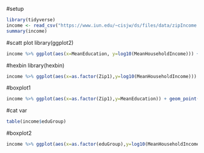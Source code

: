 #setup
```{r}
library(tidyverse)
income <- read_csv("https://www.iun.edu/~cisjw/ds/files/data/zipIncome.csv")
summary(income)
```

#scatt plot
library(ggplot2)
```{r}
income %>% ggplot(aes(x=MeanEducation, y=log10(MeanHouseholdIncome))) + geom_point(na.rm=TRUE) + geom_smooth(method=lm,color="orange") 
```

#hexbin
library(hexbin)
```{r}
income %>% ggplot(aes(x=as.factor(Zip1),y=log10(MeanHouseholdIncome))) + geom_point(aes(color=factor(Zip1)), alpha=0.2, position="jitter") +geom_boxplot(outlier.size = 0, alpha=0.1) + ggtitle("mean household income by zip") + guides(color=FALSE) + xlab("Zip1")
```

#boxplot1
```{r}
income %>% ggplot(aes(x=as.factor(Zip1),y=MeanEducation)) + geom_point(aes(color=factor(Zip1)), alpha=0.2, position="jitter") + geom_boxplot(outlier.size = 0, alpha=0.1) + ggtitle("mean edu by zip") + guides(color=FALSE) + xlab("Zip1")
```

#cat var
```{r eval=FALSE,echo=TRUE}
table(income$eduGroup)
```

#boxplot2
```{r}
income %>% ggplot(aes(x=as.factor(eduGroup),y=log10(MeanHouseholdIncome))) + geom_point(aes(color=factor(eduGroup)), alpha=0.2, position="jitter") + geom_boxplot(outlier.size = 0, alpha=0.1) + ggtitle("mean household income by edu group") + guides(color=FALSE) + xlab("education group")
```